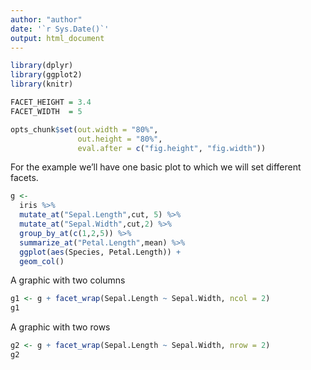 ```yaml
---
author: "author"
date: '`r Sys.Date()`'
output: html_document
---
```


```r
library(dplyr)
library(ggplot2) 
library(knitr)

FACET_HEIGHT = 3.4
FACET_WIDTH  = 5

opts_chunk$set(out.width = "80%",
               out.height = "80%",
               eval.after = c("fig.height", "fig.width"))
```

For the example we'll have one basic plot to which we will set different facets.
```r
g <- 
  iris %>%
  mutate_at("Sepal.Length",cut, 5) %>%
  mutate_at("Sepal.Width",cut,2) %>%
  group_by_at(c(1,2,5)) %>%
  summarize_at("Petal.Length",mean) %>%
  ggplot(aes(Species, Petal.Length)) +
  geom_col()
```

A graphic with two columns
```r
g1 <- g + facet_wrap(Sepal.Length ~ Sepal.Width, ncol = 2)
g1
```


A graphic with two rows
```r
g2 <- g + facet_wrap(Sepal.Length ~ Sepal.Width, nrow = 2)
g2
```
